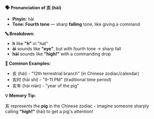 **🗣️ Pronunciation of 亥 (hài)**

- **Pinyin:** hài
- **Tone: Fourth tone** — sharp **falling** tone, like giving a command

**🔤 Breakdown:**

- **h** like **"h"** in "hat"
- **ài** sounds like **"eye"**, but with fourth tone → sharp fall
- **hài** sounds like **"high!"** with a commanding drop

**📝 Common Examples:**

- 亥 (hài) - "12th terrestrial branch" (in Chinese zodiac/calendar)
- 亥时 (hài shí) - "9-11 PM" (traditional time period)
- 亥年 (hài nián) - "year of the pig"

**💡 Memory Tip:**

亥 represents the **pig** in the Chinese zodiac - imagine someone sharply calling **"high!"** (hài)
to get a pig's attention!
